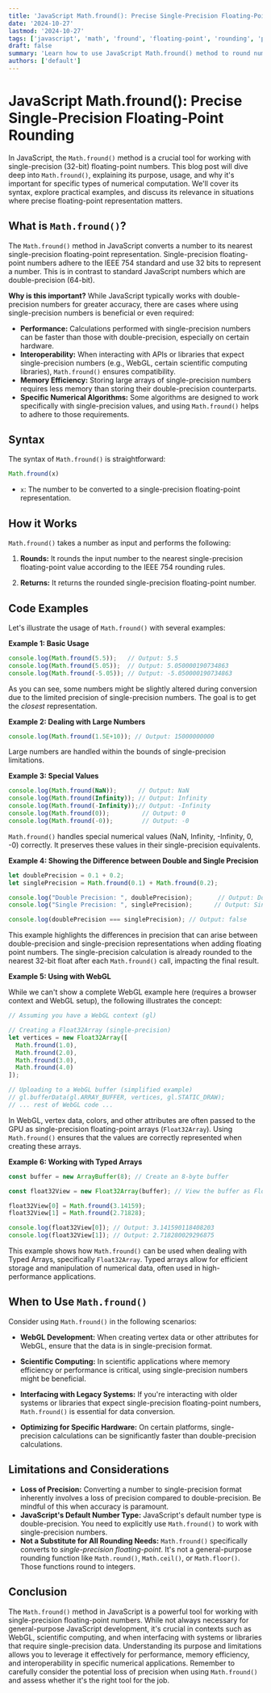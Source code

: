 ```yaml
---
title: 'JavaScript Math.fround(): Precise Single-Precision Floating-Point Rounding'
date: '2024-10-27'
lastmod: '2024-10-27'
tags: ['javascript', 'math', 'fround', 'floating-point', 'rounding', 'precision', 'single-precision', 'numerical-computation']
draft: false
summary: 'Learn how to use JavaScript Math.fround() method to round numbers to their nearest single-precision floating-point representation. Understand its use cases, benefits for numerical computation, and practical code examples.'
authors: ['default']
---
```


# JavaScript Math.fround(): Precise Single-Precision Floating-Point Rounding

In JavaScript, the `Math.fround()` method is a crucial tool for working with single-precision (32-bit) floating-point numbers. This blog post will dive deep into `Math.fround()`, explaining its purpose, usage, and why it's important for specific types of numerical computation. We'll cover its syntax, explore practical examples, and discuss its relevance in situations where precise floating-point representation matters.

## What is `Math.fround()`?

The `Math.fround()` method in JavaScript converts a number to its nearest single-precision floating-point representation.  Single-precision floating-point numbers adhere to the IEEE 754 standard and use 32 bits to represent a number.  This is in contrast to standard JavaScript numbers which are double-precision (64-bit).

**Why is this important?**  While JavaScript typically works with double-precision numbers for greater accuracy, there are cases where using single-precision numbers is beneficial or even required:

*   **Performance:**  Calculations performed with single-precision numbers can be faster than those with double-precision, especially on certain hardware.
*   **Interoperability:**  When interacting with APIs or libraries that expect single-precision numbers (e.g., WebGL, certain scientific computing libraries), `Math.fround()` ensures compatibility.
*   **Memory Efficiency:**  Storing large arrays of single-precision numbers requires less memory than storing their double-precision counterparts.
*   **Specific Numerical Algorithms:** Some algorithms are designed to work specifically with single-precision values, and using `Math.fround()` helps to adhere to those requirements.

## Syntax

The syntax of `Math.fround()` is straightforward:

```javascript
Math.fround(x)
```

*   `x`: The number to be converted to a single-precision floating-point representation.

## How it Works

`Math.fround()` takes a number as input and performs the following:

1.  **Rounds:** It rounds the input number to the nearest single-precision floating-point value according to the IEEE 754 rounding rules.

2.  **Returns:**  It returns the rounded single-precision floating-point number.

## Code Examples

Let's illustrate the usage of `Math.fround()` with several examples:

**Example 1: Basic Usage**

```javascript
console.log(Math.fround(5.5));   // Output: 5.5
console.log(Math.fround(5.05));  // Output: 5.050000190734863
console.log(Math.fround(-5.05)); // Output: -5.050000190734863
```

As you can see, some numbers might be slightly altered during conversion due to the limited precision of single-precision numbers. The goal is to get the *closest* representation.

**Example 2: Dealing with Large Numbers**

```javascript
console.log(Math.fround(1.5E+10)); // Output: 15000000000
```

Large numbers are handled within the bounds of single-precision limitations.

**Example 3: Special Values**

```javascript
console.log(Math.fround(NaN));      // Output: NaN
console.log(Math.fround(Infinity)); // Output: Infinity
console.log(Math.fround(-Infinity));// Output: -Infinity
console.log(Math.fround(0));         // Output: 0
console.log(Math.fround(-0));        // Output: -0
```

`Math.fround()` handles special numerical values (NaN, Infinity, -Infinity, 0, -0) correctly.  It preserves these values in their single-precision equivalents.

**Example 4: Showing the Difference between Double and Single Precision**

```javascript
let doublePrecision = 0.1 + 0.2;
let singlePrecision = Math.fround(0.1) + Math.fround(0.2);

console.log("Double Precision: ", doublePrecision);       // Output: Double Precision:  0.30000000000000004
console.log("Single Precision: ", singlePrecision);      // Output: Single Precision:  0.30000001192092896

console.log(doublePrecision === singlePrecision); // Output: false
```

This example highlights the differences in precision that can arise between double-precision and single-precision representations when adding floating point numbers.  The single-precision calculation is already rounded to the nearest 32-bit float after each `Math.fround()` call, impacting the final result.

**Example 5: Using with WebGL**

While we can't show a complete WebGL example here (requires a browser context and WebGL setup), the following illustrates the concept:

```javascript
// Assuming you have a WebGL context (gl)

// Creating a Float32Array (single-precision)
let vertices = new Float32Array([
  Math.fround(1.0),
  Math.fround(2.0),
  Math.fround(3.0),
  Math.fround(4.0)
]);

// Uploading to a WebGL buffer (simplified example)
// gl.bufferData(gl.ARRAY_BUFFER, vertices, gl.STATIC_DRAW);
// ... rest of WebGL code ...
```

In WebGL, vertex data, colors, and other attributes are often passed to the GPU as single-precision floating-point arrays (`Float32Array`).  Using `Math.fround()` ensures that the values are correctly represented when creating these arrays.

**Example 6: Working with Typed Arrays**

```javascript
const buffer = new ArrayBuffer(8); // Create an 8-byte buffer

const float32View = new Float32Array(buffer); // View the buffer as Float32Array (32 bits / 4 bytes per element)

float32View[0] = Math.fround(3.14159);
float32View[1] = Math.fround(2.71828);

console.log(float32View[0]); // Output: 3.141590118408203
console.log(float32View[1]); // Output: 2.718280029296875
```

This example shows how `Math.fround()` can be used when dealing with Typed Arrays, specifically `Float32Array`. Typed arrays allow for efficient storage and manipulation of numerical data, often used in high-performance applications.

## When to Use `Math.fround()`

Consider using `Math.fround()` in the following scenarios:

*   **WebGL Development:** When creating vertex data or other attributes for WebGL, ensure that the data is in single-precision format.

*   **Scientific Computing:** In scientific applications where memory efficiency or performance is critical, using single-precision numbers might be beneficial.

*   **Interfacing with Legacy Systems:** If you're interacting with older systems or libraries that expect single-precision floating-point numbers, `Math.fround()` is essential for data conversion.

*   **Optimizing for Specific Hardware:** On certain platforms, single-precision calculations can be significantly faster than double-precision calculations.

## Limitations and Considerations

*   **Loss of Precision:** Converting a number to single-precision format inherently involves a loss of precision compared to double-precision. Be mindful of this when accuracy is paramount.
*   **JavaScript's Default Number Type:** JavaScript's default number type is double-precision.  You need to explicitly use `Math.fround()` to work with single-precision numbers.
*   **Not a Substitute for All Rounding Needs:**  `Math.fround()` specifically converts to *single-precision floating-point*. It's not a general-purpose rounding function like `Math.round()`, `Math.ceil()`, or `Math.floor()`. Those functions round to integers.

## Conclusion

The `Math.fround()` method in JavaScript is a powerful tool for working with single-precision floating-point numbers. While not always necessary for general-purpose JavaScript development, it's crucial in contexts such as WebGL, scientific computing, and when interfacing with systems or libraries that require single-precision data. Understanding its purpose and limitations allows you to leverage it effectively for performance, memory efficiency, and interoperability in specific numerical applications. Remember to carefully consider the potential loss of precision when using `Math.fround()` and assess whether it's the right tool for the job.